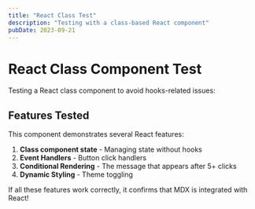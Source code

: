 ```yaml
---
title: "React Class Test"
description: "Testing with a class-based React component"
pubDate: 2023-09-21
---
```


# React Class Component Test

Testing a React class component to avoid hooks-related issues:


<ClassBasedReactTest client:only="react" />

## Features Tested

This component demonstrates several React features:

1. <strong>Class component state</strong> - Managing state without hooks
2. <strong>Event Handlers</strong> - Button click handlers
3. <strong>Conditional Rendering</strong> - The message that appears after 5+ clicks
4. <strong>Dynamic Styling</strong> - Theme toggling

If all these features work correctly, it confirms that MDX is integrated with React!
